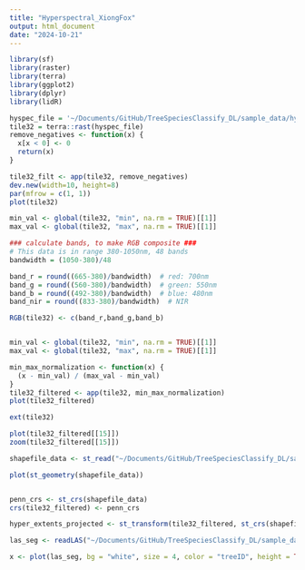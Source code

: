 ```yaml
---
title: "Hyperspectral_XiongFox"
output: html_document
date: "2024-10-21"
---
```


```r
library(sf)
library(raster)
library(terra)
library(ggplot2)
library(dplyr)
library(lidR)
```

```r
hyspec_file = '~/Documents/GitHub/TreeSpeciesClassify_DL/sample_data/hyperspectral/Tile_32'
tile32 = terra::rast(hyspec_file)
remove_negatives <- function(x) {
  x[x < 0] <- 0
  return(x)
}
```


```r
tile32_filt <- app(tile32, remove_negatives)
dev.new(width=10, height=8)
par(mfrow = c(1, 1))
plot(tile32)

```
```r
min_val <- global(tile32, "min", na.rm = TRUE)[[1]]
max_val <- global(tile32, "max", na.rm = TRUE)[[1]]
```


```r
### calculate bands, to make RGB composite ###
# This data is in range 380-1050nm, 48 bands
bandwidth = (1050-380)/48

band_r = round((665-380)/bandwidth)  # red: 700nm
band_g = round((560-380)/bandwidth)  # green: 550nm
band_b = round((492-380)/bandwidth)  # blue: 480nm
band_nir = round((833-380)/bandwidth)  # NIR
```


```r
RGB(tile32) <- c(band_r,band_g,band_b)


min_val <- global(tile32, "min", na.rm = TRUE)[[1]]
max_val <- global(tile32, "max", na.rm = TRUE)[[1]]

min_max_normalization <- function(x) {
  (x - min_val) / (max_val - min_val)
}
tile32_filtered <- app(tile32, min_max_normalization)
plot(tile32_filtered)

```


```r
ext(tile32)
```


```r
plot(tile32_filtered[[15]])
zoom(tile32_filtered[[15]])
```


```r
shapefile_data <- st_read("~/Documents/GitHub/TreeSpeciesClassify_DL/sample_data/trees_on_sf_f_5.shp")
```


```r
plot(st_geometry(shapefile_data))
```


```r
```


```r
penn_crs <- st_crs(shapefile_data)
crs(tile32_filtered) <- penn_crs
```


```r
hyper_extents_projected <- st_transform(tile32_filtered, st_crs(shapefile_data))
```


```r
las_seg <- readLAS("~/Documents/GitHub/TreeSpeciesClassify_DL/sample_data/leafon_segmented.las")
```


```r
x <- plot(las_seg, bg = "white", size = 4, color = "treeID", height = TRUE, treetops = TRUE)
```


```r
```


```r
```


```r
```


```r
```


```r
```


```r
```


```r
```

